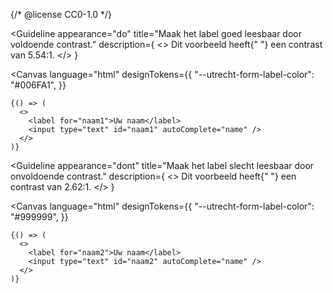 {/* @license CC0-1.0 */}


<Guideline
  appearance="do"
  title="Maak het label goed leesbaar door voldoende contrast."
  description={
    <>
      Dit voorbeeld heeft{" "}
      <Link href="/contrast/?color=%23006FA1&background-color=%23ffffff">een contrast van 5.54:1</Link>.
    </>
  }
>
  <Canvas
    language="html"
    designTokens={{
      "--utrecht-form-label-color": "#006FA1",
    }}
  >
    {() => (
      <>
        <label for="naam1">Uw naam</label>
        <input type="text" id="naam1" autoComplete="name" />
      </>
    )}
  </Canvas>
</Guideline>

<Guideline
  appearance="dont"
  title="Maak het label slecht leesbaar door onvoldoende contrast."
  description={
    <>
      Dit voorbeeld heeft{" "}
      <Link href="/contrast/?color=%23999999&background-color=%23f8f5f1">een contrast van 2.62:1</Link>.
    </>
  }
>
  <Canvas
    language="html"
    designTokens={{
      "--utrecht-form-label-color": "#999999",
    }}
  >
    {() => (
      <>
        <label for="naam2">Uw naam</label>
        <input type="text" id="naam2" autoComplete="name" />
      </>
    )}
  </Canvas>
</Guideline>
